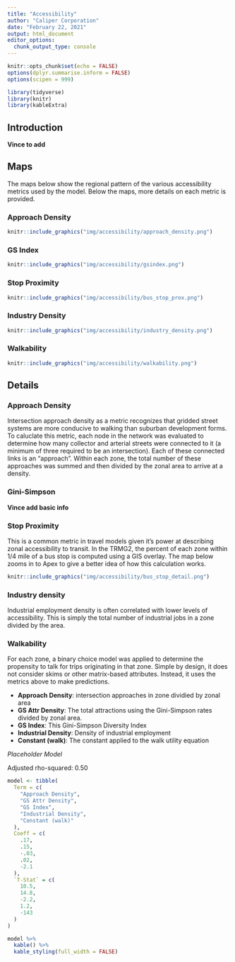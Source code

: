 ```yaml
---
title: "Accessibility"
author: "Caliper Corporation"
date: "February 22, 2021"
output: html_document
editor_options: 
  chunk_output_type: console
---
```



```r
knitr::opts_chunk$set(echo = FALSE)
options(dplyr.summarise.inform = FALSE)
options(scipen = 999)

library(tidyverse)
library(knitr)
library(kableExtra)
```

## Introduction

**Vince to add**

## Maps {.tabset}

The maps below show the regional pattern of the various accessibility metrics
used by the model. Below the maps, more details on each metric is provided.

### Approach Density

```r
knitr::include_graphics("img/accessibility/approach_density.png")
```

### GS Index

```r
knitr::include_graphics("img/accessibility/gsindex.png")
```

### Stop Proximity

```r
knitr::include_graphics("img/accessibility/bus_stop_prox.png")
```

### Industry Density

```r
knitr::include_graphics("img/accessibility/industry_density.png")
```

### Walkability

```r
knitr::include_graphics("img/accessibility/walkability.png")
```

## Details

### Approach Density

Intersection approach density as a metric recognizes that gridded street systems
are more conducive to walking than suburban development forms. To caluclate this
metric, each node in the network was evaluated to determine how many collector
and arterial streets were connected to it (a minimum of three required to be
an intersection). Each of these connected links is an "approach". Within each
zone, the total number of these approaches was summed and then divided by the
zonal area to arrive at a density.

### Gini-Simpson

**Vince add basic info**

### Stop Proximity

This is a common metric in travel models given it's power at describing zonal
accessibility to transit. In the TRMG2, the percent of each zone within 1/4
mile of a bus stop is computed using a GIS overlay. The map below zooms in to
Apex to give a better idea of how this calculation works.

```r
knitr::include_graphics("img/accessibility/bus_stop_detail.png")
```

### Industry density

Industrial employment density is often correlated with lower levels of
accessibility. This is simply the total number of industrial jobs in a zone
divided by the area.

### Walkability

For each zone, a binary choice model was applied to determine the propensity to
talk for trips originating in that zone. Simple by design, it does not consider
skims or other matrix-based attributes. Instead, it uses the metrics above to
make predictions.

- **Approach Density**: intersection approaches in zone dividied by zonal area
- **GS Attr Density**: The total attractions using the Gini-Simpson rates divided
  by zonal area.
- **GS Index**: This Gini-Simpson Diversity Index
- **Industrial Density**: Density of industrial employment
- **Constant (walk)**: The constant applied to the walk utility equation

*Placeholder Model*

Adjusted rho-squared: 0.50

```r
model <- tibble(
  Term = c(
    "Approach Density",
    "GS Attr Density",
    "GS Index",
    "Industrial Density",
    "Constant (walk)"
  ),
  Coeff = c(
    .17,
    .15,
    -.03,
    .02,
    -2.1
  ),
  `T-Stat` = c(
    10.5,
    14.8,
    -2.2,
    1.2,
    -143
  )
)

model %>%
  kable() %>%
  kable_styling(full_width = FALSE)
```

